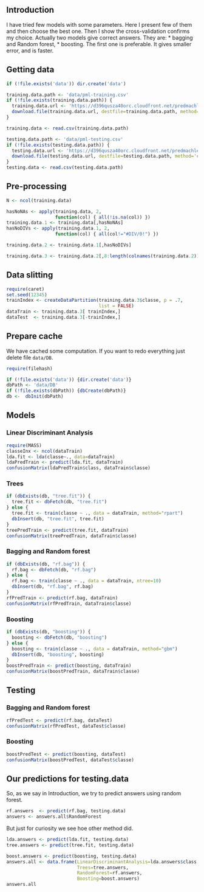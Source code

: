 ## Introduction

I have tried few models with some parameters. Here I present few of
them and then choose the best one. Then I show the cross-validation
confirms my choice. Actually two models give correct answers. They are:
* bagging and Random forest,
* boosting.
The first one is preferable. It gives smaller error, and is faster.


## Getting data

```r
if (!file.exists('data')) dir.create('data')

training.data.path <- 'data/pml-training.csv'
if (!file.exists(training.data.path)) {
  training.data.url <- 'https://d396qusza40orc.cloudfront.net/predmachlearn/pml-training.csv'
  download.file(training.data.url, destfile=training.data.path, method='curl' )
}

training.data <- read.csv(training.data.path)

testing.data.path <- 'data/pml-testing.csv'
if (!file.exists(testing.data.path)) {
  testing.data.url <- 'https://d396qusza40orc.cloudfront.net/predmachlearn/pml-testing.csv'
  download.file(testing.data.url, destfile=testing.data.path, method='curl' )
}
testing.data <- read.csv(testing.data.path)
```

## Pre-processing

```r
N <- ncol(training.data)

hasNoNAs <- apply(training.data, 2,
                  function(col) { all(!is.na(col)) })
training.data.1 <- training.data[,hasNoNAs]
hasNoDIVs <- apply(training.data.1, 2,
                  function(col) { all(col!="#DIV/0!") })

training.data.2 <- training.data.1[,hasNoDIVs]

training.data.3 <- training.data.2[,8:length(colnames(training.data.2))] 
```


## Data slitting

```r
require(caret)
set.seed(12345)
trainIndex <- createDataPartition(training.data.3$classe, p = .7,
                                  list = FALSE)
dataTrain <- training.data.3[ trainIndex,]
dataTest  <- training.data.3[-trainIndex,]
```

## Prepare cache

We have cached some computation. If you want to redo everything just
delete file `data/DB`.

```r
require(filehash)

if (!file.exists('data')) {dir.create('data')}
dbPath <- 'data/DB'
if (!file.exists(dbPath)) {dbCreate(dbPath)}
db <-  dbInit(dbPath)
```


## Models


### Linear Discriminant Analysis

```r
require(MASS)
classeInx <- ncol(dataTrain)
lda.fit <- lda(classe~., data=dataTrain)
ldaPredTrain <- predict(lda.fit, dataTrain)
confusionMatrix(ldaPredTrain$class, dataTrain$classe)
```

### Trees

```r
if (dbExists(db, "tree.fit")) {
  tree.fit <- dbFetch(db, "tree.fit")
} else {
  tree.fit <- train(classe ~ ., data = dataTrain, method="rpart")
  dbInsert(db, "tree.fit", tree.fit)
}
treePredTrain <- predict(tree.fit, dataTrain)
confusionMatrix(treePredTrain, dataTrain$classe)
```

### Bagging and Random forest

```r
if (dbExists(db, "rf.bag")) {
  rf.bag <- dbFetch(db, "rf.bag")
} else {
  rf.bag <- train(classe ~ ., data = dataTrain, ntree=10)
  dbInsert(db, "rf.bag", rf.bag)
}
rfPredTrain <- predict(rf.bag, dataTrain)
confusionMatrix(rfPredTrain, dataTrain$classe)
```

### Boosting

```r
if (dbExists(db, "boosting")) {
  boosting <- dbFetch(db, "boosting")
} else {
  boosting <- train(classe ~ ., data = dataTrain, method="gbm") 
  dbInsert(db, "boosting", boosting)
}
boostPredTrain <- predict(boosting, dataTrain)
confusionMatrix(boostPredTrain, dataTrain$classe)
```

## Testing

### Bagging and Random forest

```r
rfPredTest <- predict(rf.bag, dataTest)
confusionMatrix(rfPredTest, dataTest$classe)
```

### Boosting

```r
boostPredTest <- predict(boosting, dataTest) 
confusionMatrix(boostPredTest, dataTest$classe)
```


## Our predictions for testing.data

So, as we say in Introduction, we try to predict answers using random
forest.

```r
rf.answers  <- predict(rf.bag, testing.data)
answers <- answers.all$RandomForest

```

But just for curiosity we see hoe other method did.

```r
lda.answers <- predict(lda.fit, testing.data)
tree.answers <- predict(tree.fit, testing.data)

boost.answers <- predict(boosting, testing.data)
answers.all <- data.frame(LinearDiscriminantAnalysis=lda.answers$class,
                          Trees=tree.answers,
                          RandomForest=rf.answers,
                          Boosting=boost.answers)
answers.all

```
